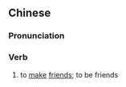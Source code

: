 ==Chinese==
{{zh-forms|type=12}}

===Pronunciation===
{{zh-pron
|m=zuòpéngyǒu,tl=y
|c=zou6 pang4 jau5
|cat=v
}}

===Verb===
{{zh-verb}}

# to [[make]] [[friend]]s; to be friends